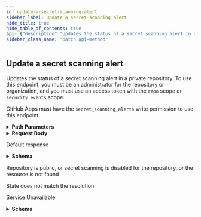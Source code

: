 ```yaml
---
id: update-a-secret-scanning-alert
sidebar_label: Update a secret scanning alert
hide_title: true
hide_table_of_contents: true
api: {"description":"Updates the status of a secret scanning alert in a private repository. To use this endpoint, you must be an administrator for the repository or organization, and you must use an access token with the `repo` scope or `security_events` scope.\n\nGitHub Apps must have the `secret_scanning_alerts` write permission to use this endpoint.","externalDocs":{"description":"API method documentation","url":"https://docs.github.com/rest/reference/secret-scanning#update-a-secret-scanning-alert"},"operationId":"secret-scanning/update-alert","parameters":[{"in":"path","name":"owner","required":true,"schema":{"type":"string"}},{"in":"path","name":"repo","required":true,"schema":{"type":"string"}},{"description":"The number that identifies an alert. You can find this at the end of the URL for a code scanning alert within GitHub, and in the `number` field in the response from the `GET /repos/{owner}/{repo}/code-scanning/alerts` operation.","in":"path","name":"alert_number","required":true,"schema":{"description":"The security alert number.","nullable":false,"readOnly":true,"type":"integer"}}],"requestBody":{"content":{"application/json":{"example":{"resolution":"false_positive","state":"resolved"},"schema":{"properties":{"resolution":{"description":"**Required when the `state` is `resolved`.** The reason for resolving the alert. Can be one of `false_positive`, `wont_fix`, `revoked`, or `used_in_tests`.","nullable":true,"oneOf":[{"enum":["false_positive","wont_fix","revoked","used_in_tests"]},{"enum":[null]}],"type":"string"},"state":{"description":"Sets the state of the secret scanning alert. Can be either `open` or `resolved`. You must provide `resolution` when you set the state to `resolved`.","enum":["open","resolved"],"type":"string"}},"required":["state"],"type":"object"}}}},"responses":{"200":{"content":{"application/json":{"examples":{"default":{"value":{"created_at":"2020-11-06T18:18:30.000Z","html_url":"https://github.com/owner/private-repo/security/secret-scanning/42","number":42,"resolution":"used_in_tests","resolved_at":"2020-11-16T22:42:07.000Z","resolved_by":{"avatar_url":"https://alambic.github.com/avatars/u/2?","events_url":"https://api.github.com/users/monalisa/events{/privacy}","followers_url":"https://api.github.com/users/monalisa/followers","following_url":"https://api.github.com/users/monalisa/following{/other_user}","gists_url":"https://api.github.com/users/monalisa/gists{/gist_id}","gravatar_id":"","html_url":"https://github.com/monalisa","id":2,"login":"monalisa","node_id":"MDQ6VXNlcjI=","organizations_url":"https://api.github.com/users/monalisa/orgs","received_events_url":"https://api.github.com/users/monalisa/received_events","repos_url":"https://api.github.com/users/monalisa/repos","site_admin":true,"starred_url":"https://api.github.com/users/monalisa/starred{/owner}{/repo}","subscriptions_url":"https://api.github.com/users/monalisa/subscriptions","type":"User","url":"https://api.github.com/users/monalisa"},"secret":"XXXXXXXXXXXXXXXXXXXXXXXXXXXXXXXX-us2","secret_type":"mailchimp_api_key","state":"resolved","url":"https://api.github.com/repos/owner/private-repo/secret-scanning/alerts/42"}}},"schema":{"properties":{"created_at":{"description":"The time that the alert was created in ISO 8601 format: `YYYY-MM-DDTHH:MM:SSZ`.","format":"date-time","nullable":false,"readOnly":true,"type":"string"},"html_url":{"description":"The GitHub URL of the alert resource.","format":"uri","nullable":false,"readOnly":true,"type":"string"},"number":{"description":"The security alert number.","nullable":false,"readOnly":true,"type":"integer"},"resolution":{"description":"**Required when the `state` is `resolved`.** The reason for resolving the alert. Can be one of `false_positive`, `wont_fix`, `revoked`, or `used_in_tests`.","nullable":true,"oneOf":[{"enum":["false_positive","wont_fix","revoked","used_in_tests"]},{"enum":[null]}],"type":"string"},"resolved_at":{"description":"The time that the alert was resolved in ISO 8601 format: `YYYY-MM-DDTHH:MM:SSZ`.","format":"date-time","nullable":true,"type":"string"},"resolved_by":{"description":"Simple User","nullable":true,"properties":{"avatar_url":{"example":"https://github.com/images/error/octocat_happy.gif","format":"uri","type":"string"},"events_url":{"example":"https://api.github.com/users/octocat/events{/privacy}","type":"string"},"followers_url":{"example":"https://api.github.com/users/octocat/followers","format":"uri","type":"string"},"following_url":{"example":"https://api.github.com/users/octocat/following{/other_user}","type":"string"},"gists_url":{"example":"https://api.github.com/users/octocat/gists{/gist_id}","type":"string"},"gravatar_id":{"example":"41d064eb2195891e12d0413f63227ea7","nullable":true,"type":"string"},"html_url":{"example":"https://github.com/octocat","format":"uri","type":"string"},"id":{"example":1,"type":"integer"},"login":{"example":"octocat","type":"string"},"node_id":{"example":"MDQ6VXNlcjE=","type":"string"},"organizations_url":{"example":"https://api.github.com/users/octocat/orgs","format":"uri","type":"string"},"received_events_url":{"example":"https://api.github.com/users/octocat/received_events","format":"uri","type":"string"},"repos_url":{"example":"https://api.github.com/users/octocat/repos","format":"uri","type":"string"},"site_admin":{"type":"boolean"},"starred_at":{"example":"\"2020-07-09T00:17:55Z\"","type":"string"},"starred_url":{"example":"https://api.github.com/users/octocat/starred{/owner}{/repo}","type":"string"},"subscriptions_url":{"example":"https://api.github.com/users/octocat/subscriptions","format":"uri","type":"string"},"type":{"example":"User","type":"string"},"url":{"example":"https://api.github.com/users/octocat","format":"uri","type":"string"}},"required":["avatar_url","events_url","followers_url","following_url","gists_url","gravatar_id","html_url","id","node_id","login","organizations_url","received_events_url","repos_url","site_admin","starred_url","subscriptions_url","type","url"],"title":"Simple User","type":"object"},"secret":{"description":"The secret that was detected.","type":"string"},"secret_type":{"description":"The type of secret that secret scanning detected.","type":"string"},"state":{"description":"Sets the state of the secret scanning alert. Can be either `open` or `resolved`. You must provide `resolution` when you set the state to `resolved`.","enum":["open","resolved"],"type":"string"},"url":{"description":"The REST API URL of the alert resource.","format":"uri","nullable":false,"readOnly":true,"type":"string"}},"type":"object"}}},"description":"Default response"},"404":{"description":"Repository is public, or secret scanning is disabled for the repository, or the resource is not found"},"422":{"description":"State does not match the resolution"},"503":{"content":{"application/json":{"schema":{"properties":{"code":{"type":"string"},"documentation_url":{"type":"string"},"message":{"type":"string"}},"type":"object"}}},"description":"Service Unavailable"}},"tags":["secret-scanning"],"x-github":{"category":"secret-scanning","enabledForGitHubApps":true,"githubCloudOnly":false,"previews":[]},"method":"patch","path":"/repos/{owner}/{repo}/secret-scanning/alerts/{alert_number}","servers":[{"url":"https://api.github.com"}],"jsonRequestBodyExample":{"resolution":"string","state":"open"},"info":{"contact":{"name":"Support","url":"https://support.github.com/contact"},"description":"GitHub's v3 REST API.","license":{"name":"MIT","url":"https://spdx.org/licenses/MIT"},"termsOfService":"https://docs.github.com/articles/github-terms-of-service","title":"GitHub v3 REST API","version":"1.1.4","x-apisguru-categories":["collaboration","developer_tools"],"x-logo":{"url":"https://twitter.com/github/profile_image?size=original"},"x-origin":[{"format":"openapi","url":"https://raw.githubusercontent.com/github/rest-api-description/main/descriptions/api.github.com/api.github.com.json","version":"3.0"}],"x-providerName":"github.com"},"postman":{"name":"Update a secret scanning alert","description":{"content":"Updates the status of a secret scanning alert in a private repository. To use this endpoint, you must be an administrator for the repository or organization, and you must use an access token with the `repo` scope or `security_events` scope.\n\nGitHub Apps must have the `secret_scanning_alerts` write permission to use this endpoint.","type":"text/plain"},"url":{"path":["repos",":owner",":repo","secret-scanning","alerts",":alert_number"],"host":["{{baseUrl}}"],"query":[],"variable":[{"disabled":false,"description":{"content":"(Required) ","type":"text/plain"},"type":"any","value":"","key":"owner"},{"disabled":false,"description":{"content":"(Required) ","type":"text/plain"},"type":"any","value":"","key":"repo"},{"disabled":false,"description":{"content":"(Required) The number that identifies an alert. You can find this at the end of the URL for a code scanning alert within GitHub, and in the `number` field in the response from the `GET /repos/{owner}/{repo}/code-scanning/alerts` operation.","type":"text/plain"},"type":"any","value":"","key":"alert_number"}]},"header":[{"key":"Content-Type","value":"application/json"},{"key":"Accept","value":"application/json"}],"method":"PATCH","body":{"mode":"raw","raw":"\"\"","options":{"raw":{"language":"json"}}}}}
sidebar_class_name: "patch api-method"
---
```



## Update a secret scanning alert



Updates the status of a secret scanning alert in a private repository. To use this endpoint, you must be an administrator for the repository or organization, and you must use an access token with the `repo` scope or `security_events` scope.

GitHub Apps must have the `secret_scanning_alerts` write permission to use this endpoint.

<details style={{"marginBottom":"1rem"}}><summary style={{}}><strong>Path Parameters</strong></summary><div><ul><ParamsItem className={"paramsItem"} param={{"in":"path","name":"owner","required":true,"schema":{"type":"string"}}}></ParamsItem><ParamsItem className={"paramsItem"} param={{"in":"path","name":"repo","required":true,"schema":{"type":"string"}}}></ParamsItem><ParamsItem className={"paramsItem"} param={{"description":"The number that identifies an alert. You can find this at the end of the URL for a code scanning alert within GitHub, and in the `number` field in the response from the `GET /repos/{owner}/{repo}/code-scanning/alerts` operation.","in":"path","name":"alert_number","required":true,"schema":{"description":"The security alert number.","nullable":false,"readOnly":true,"type":"integer"}}}></ParamsItem></ul></div></details><details style={{}}><summary style={{"textAlign":"left"}}><strong>Request Body</strong></summary><div style={{"textAlign":"left","marginLeft":"1rem"}}></div><ul style={{"marginLeft":"1rem"}}><SchemaItem collapsible={false} name={"resolution"} required={false} schemaDescription={"**Required when the `state` is `resolved`.** The reason for resolving the alert. Can be one of `false_positive`, `wont_fix`, `revoked`, or `used_in_tests`."} schemaName={"string"} qualifierMessage={undefined}></SchemaItem><SchemaItem collapsible={false} name={"state"} required={true} schemaDescription={"Sets the state of the secret scanning alert. Can be either `open` or `resolved`. You must provide `resolution` when you set the state to `resolved`."} schemaName={"string"} qualifierMessage={"**Possible values:** [`open`, `resolved`]"}></SchemaItem></ul></details><div><ApiTabs><TabItem label={"200"} value={"200"}><div>

Default response

</div><div><details style={{}}><summary style={{"textAlign":"left"}}><strong>Schema</strong></summary><div style={{"textAlign":"left","marginLeft":"1rem"}}></div><ul style={{"marginLeft":"1rem"}}><SchemaItem collapsible={false} name={"created_at"} required={false} schemaDescription={"The time that the alert was created in ISO 8601 format: `YYYY-MM-DDTHH:MM:SSZ`."} schemaName={"date-time"} qualifierMessage={undefined}></SchemaItem><SchemaItem collapsible={false} name={"html_url"} required={false} schemaDescription={"The GitHub URL of the alert resource."} schemaName={"uri"} qualifierMessage={undefined}></SchemaItem><SchemaItem collapsible={false} name={"number"} required={false} schemaDescription={"The security alert number."} schemaName={"integer"} qualifierMessage={undefined}></SchemaItem><SchemaItem collapsible={false} name={"resolution"} required={false} schemaDescription={"**Required when the `state` is `resolved`.** The reason for resolving the alert. Can be one of `false_positive`, `wont_fix`, `revoked`, or `used_in_tests`."} schemaName={"string"} qualifierMessage={undefined}></SchemaItem><SchemaItem collapsible={false} name={"resolved_at"} required={false} schemaDescription={"The time that the alert was resolved in ISO 8601 format: `YYYY-MM-DDTHH:MM:SSZ`."} schemaName={"date-time"} qualifierMessage={undefined}></SchemaItem><SchemaItem collapsible={true} className={"schemaItem"}><details style={{}}><summary style={{}}><strong>resolved_by</strong><span style={{"opacity":"0.6"}}> object</span></summary><div style={{"marginLeft":"1rem"}}><div style={{"marginTop":".5rem","marginBottom":".5rem"}}>

Simple User

</div><ul><SchemaItem collapsible={false} name={"avatar_url"} required={true} schemaDescription={undefined} schemaName={"uri"} qualifierMessage={undefined}></SchemaItem><SchemaItem collapsible={false} name={"events_url"} required={true} schemaDescription={undefined} schemaName={"string"} qualifierMessage={undefined}></SchemaItem><SchemaItem collapsible={false} name={"followers_url"} required={true} schemaDescription={undefined} schemaName={"uri"} qualifierMessage={undefined}></SchemaItem><SchemaItem collapsible={false} name={"following_url"} required={true} schemaDescription={undefined} schemaName={"string"} qualifierMessage={undefined}></SchemaItem><SchemaItem collapsible={false} name={"gists_url"} required={true} schemaDescription={undefined} schemaName={"string"} qualifierMessage={undefined}></SchemaItem><SchemaItem collapsible={false} name={"gravatar_id"} required={true} schemaDescription={undefined} schemaName={"string"} qualifierMessage={undefined}></SchemaItem><SchemaItem collapsible={false} name={"html_url"} required={true} schemaDescription={undefined} schemaName={"uri"} qualifierMessage={undefined}></SchemaItem><SchemaItem collapsible={false} name={"id"} required={true} schemaDescription={undefined} schemaName={"integer"} qualifierMessage={undefined}></SchemaItem><SchemaItem collapsible={false} name={"login"} required={true} schemaDescription={undefined} schemaName={"string"} qualifierMessage={undefined}></SchemaItem><SchemaItem collapsible={false} name={"node_id"} required={true} schemaDescription={undefined} schemaName={"string"} qualifierMessage={undefined}></SchemaItem><SchemaItem collapsible={false} name={"organizations_url"} required={true} schemaDescription={undefined} schemaName={"uri"} qualifierMessage={undefined}></SchemaItem><SchemaItem collapsible={false} name={"received_events_url"} required={true} schemaDescription={undefined} schemaName={"uri"} qualifierMessage={undefined}></SchemaItem><SchemaItem collapsible={false} name={"repos_url"} required={true} schemaDescription={undefined} schemaName={"uri"} qualifierMessage={undefined}></SchemaItem><SchemaItem collapsible={false} name={"site_admin"} required={true} schemaDescription={undefined} schemaName={"boolean"} qualifierMessage={undefined}></SchemaItem><SchemaItem collapsible={false} name={"starred_at"} required={false} schemaDescription={undefined} schemaName={"string"} qualifierMessage={undefined}></SchemaItem><SchemaItem collapsible={false} name={"starred_url"} required={true} schemaDescription={undefined} schemaName={"string"} qualifierMessage={undefined}></SchemaItem><SchemaItem collapsible={false} name={"subscriptions_url"} required={true} schemaDescription={undefined} schemaName={"uri"} qualifierMessage={undefined}></SchemaItem><SchemaItem collapsible={false} name={"type"} required={true} schemaDescription={undefined} schemaName={"string"} qualifierMessage={undefined}></SchemaItem><SchemaItem collapsible={false} name={"url"} required={true} schemaDescription={undefined} schemaName={"uri"} qualifierMessage={undefined}></SchemaItem></ul></div></details></SchemaItem><SchemaItem collapsible={false} name={"secret"} required={false} schemaDescription={"The secret that was detected."} schemaName={"string"} qualifierMessage={undefined}></SchemaItem><SchemaItem collapsible={false} name={"secret_type"} required={false} schemaDescription={"The type of secret that secret scanning detected."} schemaName={"string"} qualifierMessage={undefined}></SchemaItem><SchemaItem collapsible={false} name={"state"} required={false} schemaDescription={"Sets the state of the secret scanning alert. Can be either `open` or `resolved`. You must provide `resolution` when you set the state to `resolved`."} schemaName={"string"} qualifierMessage={"**Possible values:** [`open`, `resolved`]"}></SchemaItem><SchemaItem collapsible={false} name={"url"} required={false} schemaDescription={"The REST API URL of the alert resource."} schemaName={"uri"} qualifierMessage={undefined}></SchemaItem></ul></details></div></TabItem><TabItem label={"404"} value={"404"}><div>

Repository is public, or secret scanning is disabled for the repository, or the resource is not found

</div><div></div></TabItem><TabItem label={"422"} value={"422"}><div>

State does not match the resolution

</div><div></div></TabItem><TabItem label={"503"} value={"503"}><div>

Service Unavailable

</div><div><details style={{}}><summary style={{"textAlign":"left"}}><strong>Schema</strong></summary><div style={{"textAlign":"left","marginLeft":"1rem"}}></div><ul style={{"marginLeft":"1rem"}}><SchemaItem collapsible={false} name={"code"} required={false} schemaDescription={undefined} schemaName={"string"} qualifierMessage={undefined}></SchemaItem><SchemaItem collapsible={false} name={"documentation_url"} required={false} schemaDescription={undefined} schemaName={"string"} qualifierMessage={undefined}></SchemaItem><SchemaItem collapsible={false} name={"message"} required={false} schemaDescription={undefined} schemaName={"string"} qualifierMessage={undefined}></SchemaItem></ul></details></div></TabItem></ApiTabs></div>
      